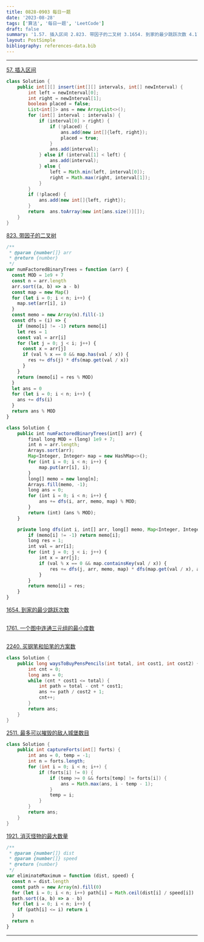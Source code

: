 ```yaml
---
title: 0828-0903 每日一题
date: '2023-08-28'
tags: ['算法', '每日一题', 'LeetCode']
draft: false
summary: '1.57. 插入区间 2.823. 带因子的二叉树 3.1654. 到家的最少跳跃次数 4.1761. 一个图中连通三元组的最小度数 5.2240. 买钢笔和铅笔的方案数 6.2511. 最多可以摧毁的敌人城堡数目 7.1921. 消灭怪物的最大数量'
layout: PostSimple
bibliography: references-data.bib
---
```


---

[57. 插入区间](https://leetcode.cn/problems/insert-interval/description/)

```java
class Solution {
    public int[][] insert(int[][] intervals, int[] newInterval) {
        int left = newInterval[0];
        int right = newInterval[1];
        boolean placed = false;
        List<int[]> ans = new ArrayList<>();
        for (int[] interval : intervals) {
            if (interval[0] > right) {
                if (!placed) {
                    ans.add(new int[]{left, right});
                    placed = true;
                }
                ans.add(interval);
            } else if (interval[1] < left) {
                ans.add(interval);
            } else {
                left = Math.min(left, interval[0]);
                right = Math.max(right, interval[1]);
            }
        }
        if (!placed) {
            ans.add(new int[]{left, right});
        }
        return  ans.toArray(new int[ans.size()][]);
    }
}
```

[823. 带因子的二叉树](https://leetcode.cn/problems/binary-trees-with-factors/description/)

```js
/**
 * @param {number[]} arr
 * @return {number}
 */
var numFactoredBinaryTrees = function (arr) {
  const MOD = 1e9 + 7
  const n = arr.length
  arr.sort((a, b) => a - b)
  const map = new Map()
  for (let i = 0; i < n; i++) {
    map.set(arr[i], i)
  }
  const memo = new Array(n).fill(-1)
  const dfs = (i) => {
    if (memo[i] != -1) return memo[i]
    let res = 1
    const val = arr[i]
    for (let j = 0; j < i; j++) {
      const x = arr[j]
      if (val % x == 0 && map.has(val / x)) {
        res += dfs(j) * dfs(map.get(val / x))
      }
    }
    return (memo[i] = res % MOD)
  }
  let ans = 0
  for (let i = 0; i < n; i++) {
    ans += dfs(i)
  }
  return ans % MOD
}

class Solution {
    public int numFactoredBinaryTrees(int[] arr) {
        final long MOD = (long) 1e9 + 7;
        int n = arr.length;
        Arrays.sort(arr);
        Map<Integer, Integer> map = new HashMap<>();
        for (int i = 0; i < n; i++) {
            map.put(arr[i], i);
        }
        long[] memo = new long[n];
        Arrays.fill(memo, -1);
        long ans = 0;
        for (int i = 0; i < n; i++) {
            ans += dfs(i, arr, memo, map) % MOD;
        }
        return (int) (ans % MOD);
    }

    private long dfs(int i, int[] arr, long[] memo, Map<Integer, Integer> map) {
        if (memo[i] != -1) return memo[i];
        long res = 1;
        int val = arr[i];
        for (int j = 0; j < i; j++) {
            int x = arr[j];
            if (val % x == 0 && map.containsKey(val / x)) {
                res += dfs(j, arr, memo, map) * dfs(map.get(val / x), arr, memo, map);
            }
        }
        return memo[i] = res;
    }
}
```

[1654. 到家的最少跳跃次数](https://leetcode.cn/problems/minimum-jumps-to-reach-home/)

```java

```

[1761. 一个图中连通三元组的最小度数](https://leetcode.cn/problems/minimum-degree-of-a-connected-trio-in-a-graph/)

```java

```

[2240. 买钢笔和铅笔的方案数](https://leetcode.cn/problems/number-of-ways-to-buy-pens-and-pencils/description/)

```java
class Solution {
    public long waysToBuyPensPencils(int total, int cost1, int cost2) {
        int cnt = 0;
        long ans = 0;
        while (cnt * cost1 <= total) {
            int path = total - cnt * cost1;
            ans += path / cost2 + 1;
            cnt++;
        }
        return ans;
    }
}
```

[2511. 最多可以摧毁的敌人城堡数目](https://leetcode.cn/problems/maximum-enemy-forts-that-can-be-captured/description/?envType=daily-question&envId=2023-09-02)

```java
class Solution {
    public int captureForts(int[] forts) {
        int ans = 0, temp = -1;
        int n = forts.length;
        for (int i = 0; i < n; i++) {
            if (forts[i] != 0) {
                if (temp >= 0 && forts[temp] != forts[i]) {
                    ans = Math.max(ans, i - temp - 1);
                }
                temp = i;
            }
        }
        return ans;
    }
}
```

[1921. 消灭怪物的最大数量](https://leetcode.cn/problems/eliminate-maximum-number-of-monsters/description/)

```js
/**
 * @param {number[]} dist
 * @param {number[]} speed
 * @return {number}
 */
var eliminateMaximum = function (dist, speed) {
  const n = dist.length
  const path = new Array(n).fill(0)
  for (let i = 0; i < n; i++) path[i] = Math.ceil(dist[i] / speed[i])
  path.sort((a, b) => a - b)
  for (let i = 0; i < n; i++) {
    if (path[i] <= i) return i
  }
  return n
}
```

---
